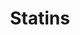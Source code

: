 ---
title: Statins
aka:
  - HMG-CoA reductase inhibitors
family_members:
  - Atorvastatin
  - Simvastatin
  - Rosuvastatin
  - Pravastatin
  - Lovastatin
  - Fluvastatin
  - Pitavastatin
duration_chart_title: Oral Duration of Atorvastatin
duration_chart:
  total: 20–30h
  onset: 90m
  coming_up: 4h
  plateau: 15h
  coming_down: 5h
positive_effects: lowered LDL cholesterol, reduced cardiovascular risk, improved endothelial function, mild anti-inflammatory effects
negative_effects: myopathy, fatigue, liver enzyme elevation, sleep disturbances, cognitive fog, mood
neutral_effects: little to no perceptual change
image_location: /src/assets/Images/Statins/Generic statins (structural formula)-2.png
dosage_table:
  title: Oral Dosage of Atorvastatin
  threshold: 5 mg
  light: 10–20 mg
  common: 20–40 mg
  strong: 40–60 mg
  heavy: 80+ mg
--- 